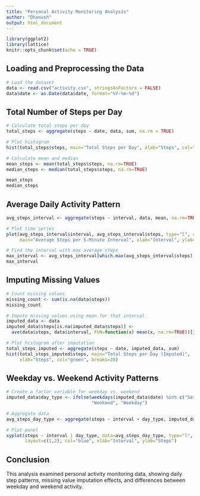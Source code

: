 ---
title: "Personal Activity Monitoring Analysis"
author: "Dhanush"
output: html_document
---

```{r setup, include=FALSE}
library(ggplot2)
library(lattice)
knitr::opts_chunk$set(echo = TRUE)
```

## Loading and Preprocessing the Data

```{r load_data}
# Load the dataset
data <- read.csv("activity.csv", stringsAsFactors = FALSE)
data$date <- as.Date(data$date, format="%Y-%m-%d")
```

## Total Number of Steps per Day

```{r total_steps_per_day}
# Calculate total steps per day
total_steps <- aggregate(steps ~ date, data, sum, na.rm = TRUE)

# Plot histogram
hist(total_steps$steps, main="Total Steps per Day", xlab="Steps", col="blue", breaks=20)

# Calculate mean and median
mean_steps <- mean(total_steps$steps, na.rm=TRUE)
median_steps <- median(total_steps$steps, na.rm=TRUE)

mean_steps
median_steps
```

## Average Daily Activity Pattern

```{r daily_activity_pattern}
avg_steps_interval <- aggregate(steps ~ interval, data, mean, na.rm=TRUE)

# Plot time series
plot(avg_steps_interval$interval, avg_steps_interval$steps, type="l", col="blue", 
     main="Average Steps per 5-Minute Interval", xlab="Interval", ylab="Average Steps")

# Find the interval with max average steps
max_interval <- avg_steps_interval[which.max(avg_steps_interval$steps), ]
max_interval
```

## Imputing Missing Values

```{r missing_values}
# Count missing values
missing_count <- sum(is.na(data$steps))
missing_count

# Impute missing values using mean for that interval
imputed_data <- data
imputed_data$steps[is.na(imputed_data$steps)] <- 
  ave(data$steps, data$interval, FUN=function(x) mean(x, na.rm=TRUE))[is.na(data$steps)]

# Plot histogram after imputation
total_steps_imputed <- aggregate(steps ~ date, imputed_data, sum)
hist(total_steps_imputed$steps, main="Total Steps per Day (Imputed)", 
     xlab="Steps", col="green", breaks=20)
```

## Weekday vs. Weekend Activity Patterns

```{r weekday_weekend}
# Create a factor variable for weekday vs. weekend
imputed_data$day_type <- ifelse(weekdays(imputed_data$date) %in% c("Saturday", "Sunday"), 
                                "Weekend", "Weekday")

# Aggregate data
avg_steps_day_type <- aggregate(steps ~ interval + day_type, imputed_data, mean)

# Plot panel
xyplot(steps ~ interval | day_type, data=avg_steps_day_type, type="l", 
       layout=c(1,2), col="blue", xlab="Interval", ylab="Steps")
```

## Conclusion
This analysis examined personal activity monitoring data, showing daily step patterns, missing value imputation effects, and differences between weekday and weekend activity.
